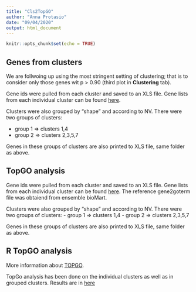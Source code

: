 ```yaml
---
title: "Cls2TopGO"
author: "Anna Protasio"
date: "09/04/2020"
output: html_document
---
```


```r
knitr::opts_chunk$set(echo = TRUE)
```


## Genes from clusters

We are follwoing up using the most stringent setting of clustering; that is to consider only those genes wit p > 0.90 (third plot in **Clustering** tab). 

Gene ids were pulled from each cluster and saved to an XLS file. Gene lists from each individual cluster can be found [here](https://drive.google.com/open?id=1b8_mIJJojNMLXFr6KGw7WBHiqLgp5uny). 

Clusters were also grouped by "shape" and according to NV. There were two groups of clusters:

* group 1 => clusters 1,4
* group 2 => clusters 2,3,5,7

Genes in these groups of clusters are also printed to XLS file, same folder as above. 

## TopGO analysis

Gene ids were pulled from each cluster and saved to an XLS file. Gene lists from each individual cluster can be found [here](https://drive.google.com/open?id=1b8_mIJJojNMLXFr6KGw7WBHiqLgp5uny). The reference gene2goterm file was obtaiend from ensemble bioMart. 

Clusters were also grouped by "shape" and according to NV. There were two groups of clusters:
- group 1 => clusters 1,4
- group 2 => clusters 2,3,5,7

Genes in these groups of clusters are also printed to XLS file, same folder as above. 


## R TopGO analysis


More information about [TOPGO](https://bioconductor.org/packages/release/bioc/vignettes/topGO/inst/doc/topGO.pdf). 

TopGo analysis has been done on the individual clusters as well as in grouped clusters. Results are in [here](https://drive.google.com/open?id=1b8_mIJJojNMLXFr6KGw7WBHiqLgp5uny)



